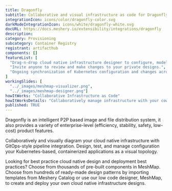 ```yaml
---
title: Dragonfly
subtitle: Collaborative and visual infrastructure as code for Dragonfly
integrationIcon: icons/color/dragonfly-color.svg
darkModeIntegrationIcon: icons/white/dragonfly-white.svg
docURL: https://docs.meshery.io/extensibility/integrations/dragonfly
description: 
category: Provisioning
subcategory: Container Registry
registrant: artifacthub
components: []
featureList: [
  "Drag-n-drop cloud native infrastructure designer to configure, model, and deploy your workloads.",
  "Invite anyone to review and make changes to your private designs.",
  "Ongoing synchronization of Kubernetes configuration and changes across any number of clusters."
]
workingSlides: [
  "../_images/meshmap-visualizer.png",
  "../_images/meshmap-designer.png"]
howItWorks: "Collaborative Infrastructure as Code"
howItWorksDetails: "Collaboratively manage infrastructure with your coworkers synchronously sharing the same designs."
published: TRUE
---
```

<p>
Dragonfly is an intelligent P2P based image and file distribution system, it also provides a variety of enterprise-level (efficiency, stability, safety, low-cost) product features.
</p>
<p>
    Collaboratively and visually diagram your cloud native infrastructure with GitOps-style pipeline integration. Design, test, and manage configuration your Kubernetes-based, containerized applications as a visual topology.
</p>
<p>
    Looking for best practice cloud native design and deployment best practices? Choose from thousands of pre-built components in MeshMap. Choose from hundreds of ready-made design patterns by importing templates from Meshery Catalog or use our low code designer, MeshMap, to create and deploy your own cloud native infrastructure designs.
</p>
